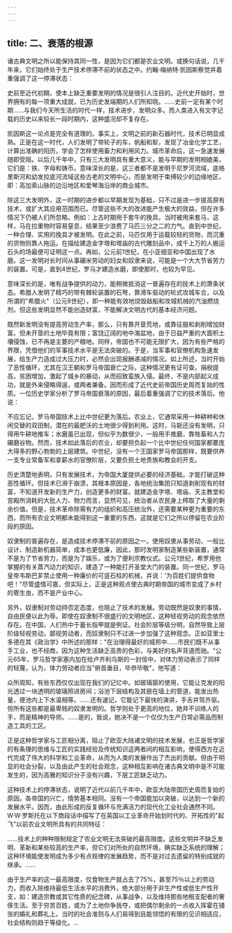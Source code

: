 ```yaml
---
---
---
```

title: 二、衰落的根源
---



诸古典文明之所以能保持其同一性，是因为它们都是农业文明。或换句话说，几千年来，它们始终处于生产技术停滞不前的状态之中。约翰·梅纳特·凯因斯察觉并着重强调了这一停滞状态：

史前至近代初期，使本上缺乏重要发明的情况是很引人注目的。近代史开始时，世界拥有的每一项重大成就，已为历史发端期的人们所知晓。……史前一定有某个时期……与我们今天所生活的时代一样，技术进步，发明众多。而人类进入有文字记载的历史以来较长一段时期内，这种盛况却不复存在。

凯因斯这一论点是完全有道理的。事实上，文明之前的新石器时代，技术已明显成熟。正是在这一时代，人们发明了带轮子的车，帆船和犁，发现了冶金化学工艺，计算出准确的阳历，学会了怎样使用畜力和利用风力。城市革命后，这一急速发展随即受阻。以后几千年中，只有三大发明具有重大意义，能与早期的发明相媲美，它们是：铁、字母和铸币。意味深长的是，这三者都不是发明于尼罗河流域，底格里斯河和幼发拉底河流域这些古老的文明中心，而是发明于束缚较少的边缘地区，即：高加索山脉的边沿地区和爱琴海沿岸的商业城市。

除这三大发明外，这一时期的进步都以早期发现为基础，只不过是进一步提高原有技术，或扩大其应用范围而已。尽管这些不大的改进能产生极大的效益，但在许多情况下仍被人们所忽略。例如：上古时期用于套牛的挽具，当时被用来套马，这样，马在拉重物时容易窒息，结果至少浪费了马匹三分之二的力气。直到中世纪，一种合理、实用的挽具才被发明。在此之前，马匹仅用于运载较轻的货物，而沉重的货物则靠人拖运。在描绘建造金字塔和塔庙的古代雕刻品中，成千上万的人搬运石头的场最便可证明这一点。再如，公元前1世纪，在小亚细亚和中国出现了水磨。这一发明对长时间从事碾米劳动的妇女和奴隶来说，可能是一个大大节省劳力的装置。可是，直到4世纪，罗马才建造水磨，即使那时，也较为罕见。

意味深长的是，唯有战争提供的动力，能稍微抵消这一普遍存在的技术上的萧条状态。希腊人发明了精巧的带有棘轮装置的石弩，靠滑车驱动的轮式攻城车合，以及所谓的"希腊火"（公元8世纪），即一种能有效地烧毁敌船和攻城机械的汽油燃烧剂。但这些发明显然不能创造财富，不能解决文明古代的基本经济问题。

既然新发明没有提高劳动生产率，那么，只有靠开垦荒地，或靠征服和剥削增加财富。但未开垦的土地毕竟有限；富饶辽阔的地中海盆地，由于日益严重的大面积土壤侵蚀，已不再是主要的产粮地。同样，帝国也不可能无限扩大，因为有些严格的界限，凭借他们的军事技术水平是无法突破的。于是，当军事和官僚机构急速发展，给生产力造成过大压力时，必然会出现报酬递减的情况。如上所述，当时开始了恶性循环，尤其在汉王朝和罗马帝国衰亡之际，这种情况更有证可查。捐税提高，贫困增加，激起了城乡的暴动，从而招致蛮族入侵。最终，不是内部起义成功，就是外来侵略得逞，或两者兼备。因而形成了近代史前帝国历史周而复始的性质。一位历史学家分析了罗马帝国衰落的原因，最后着重强调了它的技术落后。他说：

不应忘记，罗马帝国技术上比中世纪更为落后。农业上，它通常采用一种耕种和休闲交替的双田制，潜在的最肥沃的土地很少得到利用。这时，马轭还没有发明，只得用牛耕地推车；水磨虽已出现，但似乎为数很少，一般用手推磨，靠牲畜和人力碾磨谷物。然而，技术如此落后的农业，却要担负起一个比中世纪任何国家都要庞大得多的野心勃勃的上层建筑。中世纪，没有一个王国家罗马帝国那样，既要供养一支专业常备军和拿薪水的官僚阶层，又要负担土地贵族和教会的开支。

历史清楚地表明，只有发展技术，为帝国大厦提供必要的经济基础，才能打破这种恶性循环。但技术已濒于崩溃，其根本原因是，各地统治集团只知道剥削现有的财富，不知道开发新的生产力，创造更多的财富。就建造金字塔、塔庙、天主教堂和宫殿所消耗的大批人力、物力而言，显然可见，统治者从农民身上榨取了大量的剩余价值。但是，技术革命除需有力的组织和高压统治外，还需要某种更为重要的东西，而所有农业文明都未能得到这一重要的东西，这就是它们之所以停留在农业阶段的原因。

奴隶制的普遍存在，是造成技术停滞不前的原因之一。使用奴隶从事劳动，一般比设计、制造新机器简单，成本也更低廉，因此，那时发明家制造某些新装置，通常不是为了节省劳力，而是为了娱乐，或为了便利宗教仪式。公元1世纪，希罗用他掌握的有关蒸汽动力的知识，建造了一种能打开圣堂大门的装置。同一世纪，罗马皇帝韦斯巴芗禁止使用一种廉价的可竖石柱的机械，并说：'为百姓们提供食物吧！"尽管盛情可嘉，但实际上，正是这种观点使古典时期帝国的城市变成了乡村的寄生虫，而不是产业中心。

另外，奴隶制对劳动持否定态度，也阻止了技术的发展。劳动既然是奴隶的事情，自由民便以此为辱。即使在奴隶制不很盛行的文明地区，这种轻视劳动的观念依然存在。在中国，人们热中于蓄长指甲就是例证。社会阶层等级分明，自然导致上层阶级轻视劳动，鄙视劳动者，而奴隶制只不过进一步加强了这种观念。正如亚里士多德在其《政治学》中所述的那样："在治理得最好的城邦中……市民们既不从事手工业，也不经商，因为这种生活缺乏高贵的色彩，与美好的名声背道而驰。"公元65年，罗马哲学家塞内加在给卢齐利乌斯的一封信中，对体力劳动表示了同样的轻蔑，认为，体力劳动者应当"俯首垂目，毕恭毕敬"，他写道：

众所周知，有些东西仅仅出现在我们的记忆中。如玻璃窗的使用，它能让克发的阳光透过一块透明的玻璃照进房间；浴池下层结构及其嵌在墙上的管道，能发出热量，便池内上下水温相等。……还有速记，它能记下最快的演讲，手舌并驾齐驱。但所有这些都是最卑贱的奴隶发明的。哲学则处于更高的地位，她并不训练人的手，而是精神的导师。……是的，我说，她决不是一个仅仅为生产日常必需品而制造工具的工区。

正是这种哲学家与工匠相分离，阻止了欧亚大陆诸文明的技术发展，也正是哲学家的有条理的思维与工匠的实践经验及传统知识这两者间的相互影响，使得西方在近代完成了伟大的科学和工业革命，从而为人类的发展作出了杰出的贡献。但由于明显的社会分裂，以及由此产生的社会观念，这种相互影响在诸古典文明中是不可能发生的，因为高雅的知识分子没有兴趣，下层工匠缺乏动力。

这种技术上的停滞状态，说明了近代以前几千年中，欧亚大陆帝国历史周而复始的原因。各帝国的兴亡，情势基本相同。没有一个帝国能加以突破，以达到一个新的发展水平。因而，由此形成的反复循环与充满活力的现代化工业社会通然不同。W·W·罗斯托在以下商段话中描写了在英国以工业革命开始划时代的、开拓性的"起飞"以前农业文明所具有的共同特征：

……技术上的种种限制规定了农业文明无法突破的最高限度。这些文明并不缺乏发明、革新和某些较高的生产率，但它们对所处的自然环境，确实缺乏系统的理解；这种环境能使发明成为多少有点规律的发展趋势，而不是对过去遗留的特别成就的继承。……

由于生产率的这一最高限度，仅食物生产就占去了75%，甚至75％以上的劳动力，而收入除维持最低生活水平的消费外，绝大部分用于非生产性或低生产性开支，如：建造宗教或其它性质的纪念碑，从事战争，以及维持那些地租支配者的奢侈生活。至于穷苦百姓，或为了土地你争我夺，或把偶尔剩余的一点收入挥霍在铺张的婚礼和葬礼上。当时的社会准则与人们易得到且能领悟的有限的见识相适应，社会结构则趋于等级化。…